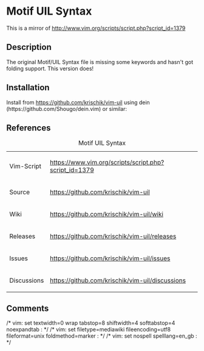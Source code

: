 = Motif UIL Syntax =

This is a mirror of http://www.vim.org/scripts/script.php?script_id=1379

== Description ==

The original Motif/UIL Syntax file is missing some keywords and hasn't got folding support. This version does!

== Installation ==

Install from https://github.com/krischik/vim-uil using dein (https://github.com/Shougo/dein.vim) or similar:

{{code|lang=vim|
call dein#begin('$HOME/vimfiles/bundles')
call dein#add('krischik/vim-uil')
call dein#end()
call dein#install()
}}

== References ==

{|
|+ Motif UIL Syntax
|-
| Vim-Script	|| https://www.vim.org/scripts/script.php?script_id=1379
|-
| Source	|| https://github.com/krischik/vim-uil
|-
| Wiki		|| https://github.com/krischik/vim-uil/wiki
|-
| Releases	|| https://github.com/krischik/vim-uil/releases
|-
| Issues	|| https://github.com/krischik/vim-uil/issues
|-
| Discussions	|| https://github.com/krischik/vim-uil/discussions
|}

==Comments==

/* vim: set textwidth=0 wrap tabstop=8 shiftwidth=4 softtabstop=4 noexpandtab : */
/* vim: set filetype=mediawiki fileencoding=utf8 fileformat=unix foldmethod=marker : */
/* vim: set nospell spelllang=en_gb : */
